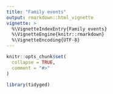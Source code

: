 ```yaml
---
title: "Family events"
output: rmarkdown::html_vignette
vignette: >
  %\VignetteIndexEntry{Family events}
  %\VignetteEngine{knitr::rmarkdown}
  %\VignetteEncoding{UTF-8}
---
```


```r
knitr::opts_chunk$set(
  collapse = TRUE,
  comment = "#>"
)
```

```r
library(tidyged)
```

